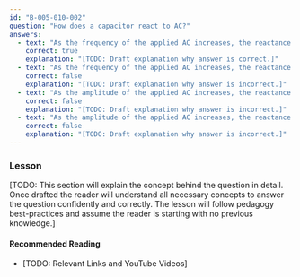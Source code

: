```yaml
---
id: "B-005-010-002"
question: "How does a capacitor react to AC?"
answers:
  - text: "As the frequency of the applied AC increases, the reactance decreases"
    correct: true
    explanation: "[TODO: Draft explanation why answer is correct.]"
  - text: "As the frequency of the applied AC increases, the reactance increases"
    correct: false
    explanation: "[TODO: Draft explanation why answer is incorrect.]"
  - text: "As the amplitude of the applied AC increases, the reactance increases"
    correct: false
    explanation: "[TODO: Draft explanation why answer is incorrect.]"
  - text: "As the amplitude of the applied AC increases, the reactance decreases"
    correct: false
    explanation: "[TODO: Draft explanation why answer is incorrect.]"
---
```


### Lesson

[TODO: This section will explain the concept behind the question in detail. Once drafted the reader will understand all necessary concepts to answer the question confidently and correctly. The lesson will follow pedagogy best-practices and assume the reader is starting with no previous knowledge.]

#### Recommended Reading

- [TODO: Relevant Links and YouTube Videos]
